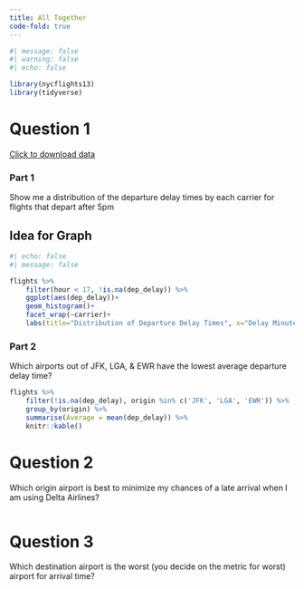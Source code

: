 ```yaml
---
title: All Together
code-fold: true
---
```


```r
#| message: false
#| warning: false
#| echo: false

library(nycflights13) 
library(tidyverse)
```


# Question 1 


<a href="flights.csv" download>Click to download data</a>


### Part 1

Show me a distribution of the departure delay times by each carrier for flights that depart after 5pm

:::{.callout-note collapse="true"}
# Idea for Graph

```r
#| echo: false
#| message: false

flights %>% 
    filter(hour < 17, !is.na(dep_delay)) %>%
    ggplot(aes(dep_delay))+ 
    geom_histogram()+
    facet_wrap(~carrier)+ 
    labs(title="Distribution of Departure Delay Times", x="Delay Minutes", y="Count of Minutes")
```

:::

### Part 2 

Which airports out of JFK, LGA, & EWR have the lowest average departure delay time? 

```r
flights %>% 
    filter(!is.na(dep_delay), origin %in% c('JFK', 'LGA', 'EWR')) %>% 
    group_by(origin) %>% 
    summarise(Average = mean(dep_delay)) %>% 
    knitr::kable()
```


# Question 2
Which origin airport is best to minimize my chances of a late arrival when I am using Delta Airlines?

```r

```

# Question 3
Which destination airport is the worst (you decide on the metric for worst) airport for arrival time?

```r

```